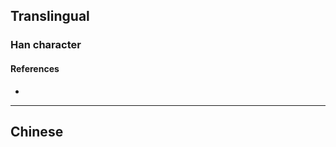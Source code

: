 {{also|側}}
==Translingual==

===Han character===
{{Han char|rn=9|rad=人|as=06|sn=8|four=|canj=人月人弓 (OBON)|ids=⿰[[亻]][[则]]}}

====References====
* {{Han ref|kx=0102.291|hdz=10148.080|uh=4FA7|ud=20391}}

----

==Chinese==
{{zh-see|側}}
